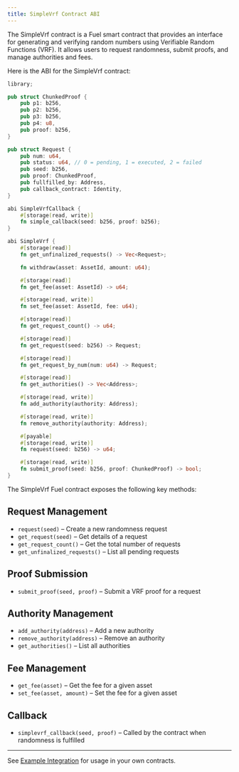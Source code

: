 ```yaml
---
title: SimpleVrf Contract ABI
---
```


The SimpleVrf contract is a Fuel smart contract that provides an interface for generating and verifying random numbers using Verifiable Random Functions (VRF). It allows users to request randomness, submit proofs, and manage authorities and fees.

Here is the ABI for the SimpleVrf contract:

```rust
library;

pub struct ChunkedProof {
    pub p1: b256,
    pub p2: b256,
    pub p3: b256,
    pub p4: u8,
    pub proof: b256,
}

pub struct Request {
    pub num: u64,
    pub status: u64, // 0 = pending, 1 = executed, 2 = failed
    pub seed: b256,
    pub proof: ChunkedProof,
    pub fullfilled_by: Address,
    pub callback_contract: Identity,
}

abi SimpleVrfCallback {
    #[storage(read, write)]
    fn simple_callback(seed: b256, proof: b256);
}

abi SimpleVrf {
    #[storage(read)]
    fn get_unfinalized_requests() -> Vec<Request>;

    fn withdraw(asset: AssetId, amount: u64);

    #[storage(read)]
    fn get_fee(asset: AssetId) -> u64;

    #[storage(read, write)]
    fn set_fee(asset: AssetId, fee: u64);

    #[storage(read)]
    fn get_request_count() -> u64;

    #[storage(read)]
    fn get_request(seed: b256) -> Request;

    #[storage(read)]
    fn get_request_by_num(num: u64) -> Request;

    #[storage(read)]
    fn get_authorities() -> Vec<Address>;

    #[storage(read, write)]
    fn add_authority(authority: Address);

    #[storage(read, write)]
    fn remove_authority(authority: Address);

    #[payable]
    #[storage(read, write)]
    fn request(seed: b256) -> u64;

    #[storage(read, write)]
    fn submit_proof(seed: b256, proof: ChunkedProof) -> bool;
}
```

The SimpleVrf Fuel contract exposes the following key methods:

## Request Management

- `request(seed)` – Create a new randomness request
- `get_request(seed)` – Get details of a request
- `get_request_count()` – Get the total number of requests
- `get_unfinalized_requests()` – List all pending requests

## Proof Submission

- `submit_proof(seed, proof)` – Submit a VRF proof for a request

## Authority Management

- `add_authority(address)` – Add a new authority
- `remove_authority(address)` – Remove an authority
- `get_authorities()` – List all authorities

## Fee Management

- `get_fee(asset)` – Get the fee for a given asset
- `set_fee(asset, amount)` – Set the fee for a given asset

## Callback

- `simplevrf_callback(seed, proof)` – Called by the contract when randomness is fulfilled

---

See [Example Integration](../examples) for usage in your own contracts.
